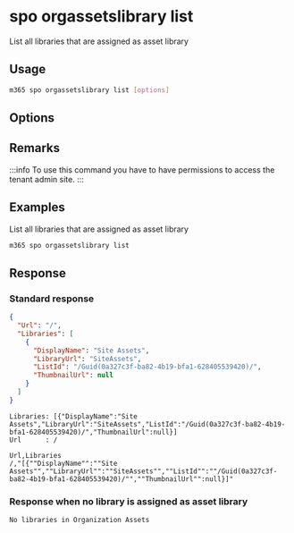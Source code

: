 
# spo orgassetslibrary list

List all libraries that are assigned as asset library

## Usage

```sh
m365 spo orgassetslibrary list [options]
```

## Options

<Global />

## Remarks

:::info
To use this command you have to have permissions to access the tenant admin site.
:::

## Examples

List all libraries that are assigned as asset library

```sh
m365 spo orgassetslibrary list
```

## Response

### Standard response

<Tabs>
  <TabItem value="json" label="JSON">

  ```json
  {
    "Url": "/",
    "Libraries": [
      {
        "DisplayName": "Site Assets",
        "LibraryUrl": "SiteAssets",
        "ListId": "/Guid(0a327c3f-ba82-4b19-bfa1-628405539420)/",
        "ThumbnailUrl": null
      }
    ]
  }
  ```

  </TabItem>
  <TabItem value="text" label="Text">

  ```text
  Libraries: [{"DisplayName":"Site Assets","LibraryUrl":"SiteAssets","ListId":"/Guid(0a327c3f-ba82-4b19-bfa1-628405539420)/","ThumbnailUrl":null}]
  Url      : /
  ```

  </TabItem>
  <TabItem value="csv" label="CSV">

  ```csv
  Url,Libraries
  /,"[{""DisplayName"":""Site Assets"",""LibraryUrl"":""SiteAssets"",""ListId"":""/Guid(0a327c3f-ba82-4b19-bfa1-628405539420)/"",""ThumbnailUrl"":null}]"
  ```

  </TabItem>
</Tabs>

### Response when no library is assigned as asset library

```text
No libraries in Organization Assets
```
